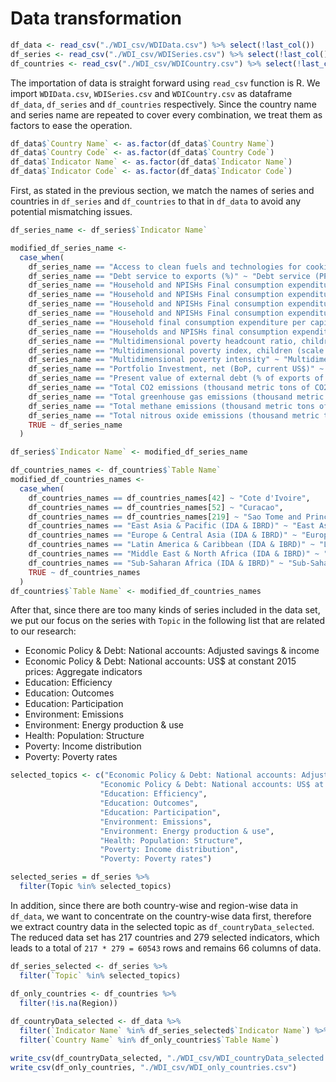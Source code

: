 # Data transformation

```r

df_data <- read_csv("./WDI_csv/WDIData.csv") %>% select(!last_col())
df_series <- read_csv("./WDI_csv/WDISeries.csv") %>% select(!last_col())
df_countries <- read_csv("./WDI_csv/WDICountry.csv") %>% select(!last_col())

```

The importation of data is straight forward using `read_csv` function is R. We import `WDIData.csv`, `WDISeries.csv` and `WDICountry.csv` as dataframe `df_data`, `df_series` and `df_countries` respectively. Since the country name and series name are repeated to cover every combination, we treat them as factors to ease the operation.

```r
df_data$`Country Name` <- as.factor(df_data$`Country Name`)
df_data$`Country Code` <- as.factor(df_data$`Country Code`)
df_data$`Indicator Name` <- as.factor(df_data$`Indicator Name`)
df_data$`Indicator Code` <- as.factor(df_data$`Indicator Code`)
```

First, as stated in the previous section, we match the names of series and countries in `df_series` and `df_countries` to that in `df_data` to avoid any potential mismatching issues.

```r
df_series_name <- df_series$`Indicator Name`

modified_df_series_name <- 
  case_when(
    df_series_name == "Access to clean fuels and technologies for cooking  (% of population)" ~ "Access to clean fuels and technologies for cooking (% of population)",
    df_series_name == "Debt service to exports (%)" ~ "Debt service (PPG and IMF only, % of exports of goods, services and primary income)",
    df_series_name == "Household and NPISHs Final consumption expenditure (annual % growth)" ~ "Households and NPISHs Final consumption expenditure (annual % growth)",
    df_series_name == "Household and NPISHs Final consumption expenditure (constant LCU)" ~ "Households and NPISHs Final consumption expenditure (constant LCU)",
    df_series_name == "Household and NPISHs Final consumption expenditure (current LCU)" ~ "Households and NPISHs Final consumption expenditure (current LCU)",
    df_series_name == "Household and NPISHs Final consumption expenditure (current US$)" ~ "Households and NPISHs Final consumption expenditure (current US$)",
    df_series_name == "Household final consumption expenditure per capita growth (annual %)" ~ "Households and NPISHs Final consumption expenditure per capita growth (annual %)",
    df_series_name == "Households and NPISHs final consumption expenditure per capita (constant 2015 US$)" ~ "Households and NPISHs Final consumption expenditure per capita (constant 2015 US$)",
    df_series_name == "Multidimensional poverty headcount ratio, children (% of child population)" ~ "Multidimensional poverty headcount ratio, children (% of population ages 0-17)",
    df_series_name == "Multidimensional poverty index, children (scale 0-1)" ~ "Multidimensional poverty index, children (population ages 0-17) (scale 0-1)",
    df_series_name == "Multidimensional poverty intensity" ~ "Multidimensional poverty intensity (average share of deprivations experienced by the poor)",
    df_series_name == "Portfolio Investment, net (BoP, current US$)" ~ "Portfolio investment, net (BoP, current US$)",
    df_series_name == "Present value of external debt (% of exports of goods, services and income)" ~ "Present value of external debt (% of exports of goods, services and primary income)",
    df_series_name == "Total CO2 emissions (thousand metric tons of CO2 excluding Land-Use Change and Forestry)" ~ "CO2 emissions (kt)",
    df_series_name == "Total greenhouse gas emissions (thousand metric tons of CO2 equivalent excluding Land-Use Change and Forestry)" ~ "Total greenhouse gas emissions (kt of CO2 equivalent)",
    df_series_name == "Total methane emissions (thousand metric tons of CO2 equivalent excluding Land-Use Change and Forestry)" ~ "Methane emissions (kt of CO2 equivalent)",
    df_series_name == "Total nitrous oxide emissions (thousand metric tons of CO2 equivalent excluding Land-Use Change and Forestry)" ~ "Nitrous oxide emissions (thousand metric tons of CO2 equivalent)",
    TRUE ~ df_series_name
  )

df_series$`Indicator Name` <- modified_df_series_name
```

```r
df_countries_names <- df_countries$`Table Name`
modified_df_countries_names <- 
  case_when(
    df_countries_names == df_countries_names[42] ~ "Cote d'Ivoire",
    df_countries_names == df_countries_names[52] ~ "Curacao",
    df_countries_names == df_countries_names[219] ~ "Sao Tome and Principe",
    df_countries_names == "East Asia & Pacific (IDA & IBRD)" ~ "East Asia & Pacific (IDA & IBRD countries)",
    df_countries_names == "Europe & Central Asia (IDA & IBRD)" ~ "Europe & Central Asia (IDA & IBRD countries)",
    df_countries_names == "Latin America & Caribbean (IDA & IBRD)" ~ "Latin America & the Caribbean (IDA & IBRD countries)",
    df_countries_names == "Middle East & North Africa (IDA & IBRD)" ~ "Middle East & North Africa (IDA & IBRD countries)",
    df_countries_names == "Sub-Saharan Africa (IDA & IBRD)" ~ "Sub-Saharan Africa (IDA & IBRD countries)",
    TRUE ~ df_countries_names
  )
df_countries$`Table Name` <- modified_df_countries_names
```

After that, since there are too many kinds of series included in the data set, we put our focus on the series with `Topic` in the following list that are related to our research:

- Economic Policy & Debt: National accounts: Adjusted savings & income
- Economic Policy & Debt: National accounts: US$ at constant 2015 prices: Aggregate indicators
- Education: Efficiency
- Education: Outcomes
- Education: Participation
- Environment: Emissions
- Environment: Energy production & use
- Health: Population: Structure
- Poverty: Income distribution
- Poverty: Poverty rates

```r
selected_topics <- c("Economic Policy & Debt: National accounts: Adjusted savings & income",
                    "Economic Policy & Debt: National accounts: US$ at constant 2015 prices: Aggregate indicators",
                    "Education: Efficiency",
                    "Education: Outcomes",
                    "Education: Participation",
                    "Environment: Emissions",
                    "Environment: Energy production & use",
                    "Health: Population: Structure",
                    "Poverty: Income distribution",
                    "Poverty: Poverty rates")

selected_series = df_series %>% 
  filter(Topic %in% selected_topics)
```

In addition, since there are both country-wise and region-wise data in `df_data`, we want to concentrate on the country-wise data first, therefore we extract country data in the selected topic as `df_countryData_selected`. The reduced data set has 217 countries and 279 selected indicators, which leads to a total of `217 * 279 = 60543` rows and remains 66 columns of data.

```r
df_series_selected <- df_series %>% 
  filter(`Topic` %in% selected_topics)

df_only_countries <- df_countries %>% 
  filter(!is.na(Region))
  
df_countryData_selected <- df_data %>% 
  filter(`Indicator Name` %in% df_series_selected$`Indicator Name`) %>% 
  filter(`Country Name` %in% df_only_countries$`Table Name`)

write_csv(df_countryData_selected, "./WDI_csv/WDI_countryData_selected.csv")
write_csv(df_only_countries, "./WDI_csv/WDI_only_countries.csv")
```
